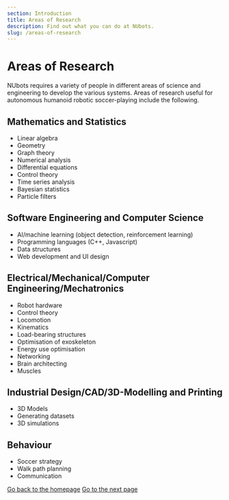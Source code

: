 ```yaml
---
section: Introduction
title: Areas of Research
description: Find out what you can do at NUbots.
slug: /areas-of-research
---
```


# Areas of Research

NUbots requires a variety of people in different areas of science and engineering to develop the various systems. Areas of research useful for autonomous humanoid robotic soccer-playing include the following.

## Mathematics and Statistics
- Linear algebra
- Geometry
- Graph theory
- Numerical analysis
- Differential equations
- Control theory
- Time series analysis 
- Bayesian statistics
- Particle filters

## Software Engineering and Computer Science
- AI/machine learning (object detection, reinforcement learning)
- Programming languages (C++, Javascript)
- Data structures
- Web development and UI design

## Electrical/Mechanical/Computer Engineering/Mechatronics
- Robot hardware
- Control theory
- Locomotion
- Kinematics
- Load-bearing structures
- Optimisation of exoskeleton
- Energy use optimisation
- Networking
- Brain architecting 
- Muscles

## Industrial Design/CAD/3D-Modelling and Printing
- 3D Models
- Generating datasets
- 3D simulations

## Behaviour
- Soccer strategy
- Walk path planning
- Communication


[Go back to the homepage](/) 
[Go to the next page](/how-to-join-nubots/)

